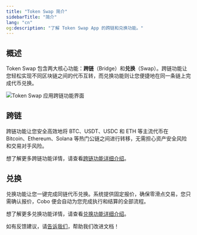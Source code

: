 ```yaml
---
title: "Token Swap 简介"
sidebarTitle: "简介"
lang: "cn"
og:description: "了解 Token Swap App 的跨链和兑换功能。"
---
```


## 概述

Token Swap 包含两大核心功能：**跨链**（Bridge）和**兑换**（Swap）。跨链功能让您轻松实现不同区块链之间的代币互转，而兑换功能则让您便捷地在同一条链上完成代币兑换。

<img src="/en/images/portal-apps/bridge/bridge.png" className="screenshot_full_screen" alt="Token Swap 应用跨链功能界面" />

## 跨链
跨链功能让您安全高效地将 BTC、USDT、USDC 和 ETH 等主流代币在 Bitcoin、Ethereum、Solana 等热门公链之间进行转移，无需担心资产安全风险和交易对手风险。

想了解更多跨链功能详情，请查看[跨链功能详细介绍](/apps/token-swap/bridge/introduction)。

## 兑换
兑换功能让您一键完成同链代币兑换。系统提供固定报价，确保零滑点交易，您只需确认报价，Cobo 便会自动为您完成执行和结算的全部流程。

想了解更多兑换功能详情，请查看[兑换功能详细介绍](/apps/token-swap/swap/introduction)。




<Tip>如有反馈建议，请[告诉我们](https://forms.zohopublic.com/cobo/form/DocumentFeedbackForm/formperma/QvLOhxJv1_JMsJ-1dleZ8Itb_7rzN-LtgvsDdxosoVI?referrername=manuals)，帮助我们改进文档！</Tip>

